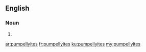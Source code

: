 ==English==

===Noun===
{{head|en|noun plural form}}

# {{plural of|pumpellyite|lang=en}}

[[ar:pumpellyites]]
[[fr:pumpellyites]]
[[ku:pumpellyites]]
[[my:pumpellyites]]